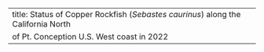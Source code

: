 ---
title: Status of Copper Rockfish (_Sebastes caurinus_) along the California North
  of Pt. Conception U.S. West coast in 2022
---